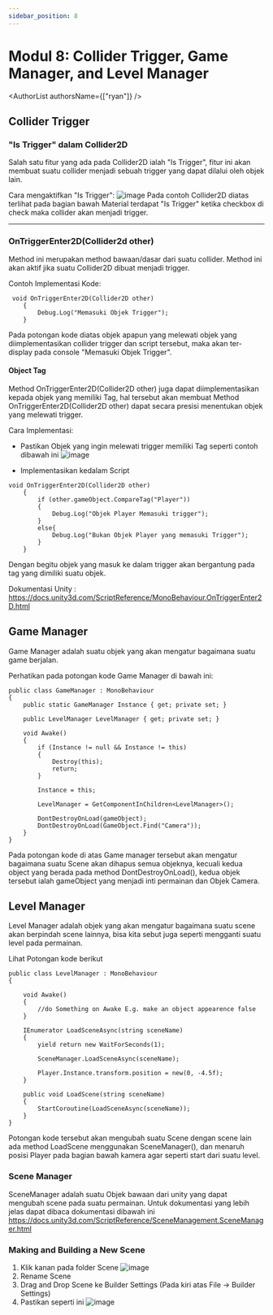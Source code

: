 ```yaml
---
sidebar_position: 8
---
```


# Modul 8: Collider Trigger, Game Manager, and Level Manager


<AuthorList authorsName={["ryan"]} />

## Collider Trigger

### "Is Trigger" dalam Collider2D
Salah satu fitur yang ada pada Collider2D ialah "Is Trigger", fitur ini akan membuat suatu collider menjadi sebuah trigger yang dapat dilalui oleh objek lain.

Cara mengaktifkan "Is Trigger":
![image](https://hackmd.io/_uploads/Bkc3bn7-yl.png)
Pada contoh Collider2D diatas terlihat pada bagian bawah Material terdapat "Is Trigger" ketika checkbox di check maka collider akan menjadi trigger.

---
### OnTriggerEnter2D(Collider2d other)
Method ini merupakan method bawaan/dasar dari suatu collider. Method ini akan aktif jika suatu Collider2D dibuat menjadi trigger.

Contoh Implementasi Kode:
```csharp=
 void OnTriggerEnter2D(Collider2D other)
    {
        Debug.Log("Memasuki Objek Trigger");
    }
```
Pada potongan kode diatas objek apapun yang melewati objek yang diimplementasikan collider trigger dan script tersebut, maka akan ter-display pada console "Memasuki Objek Trigger".

#### Object Tag
Method OnTriggerEnter2D(Collider2D other) juga dapat diimplementasikan kepada objek yang memiliki Tag, hal tersebut akan membuat Method OnTriggerEnter2D(Collider2D other) dapat secara presisi menentukan objek yang melewati trigger.

Cara Implementasi:

- Pastikan Objek yang ingin melewati trigger memiliki Tag seperti contoh dibawah ini
![image](https://hackmd.io/_uploads/HkwcV37Zkl.png)

- Implementasikan kedalam Script
```csharp=
void OnTriggerEnter2D(Collider2D other)
    {
        if (other.gameObject.CompareTag("Player"))
        {
            Debug.Log("Objek Player Memasuki trigger");
        }
        else{
            Debug.Log("Bukan Objek Player yang memasuki Trigger");
        }
    }
```
Dengan begitu objek yang masuk ke dalam trigger akan bergantung pada tag yang dimiliki suatu objek.

Dokumentasi Unity : https://docs.unity3d.com/ScriptReference/MonoBehaviour.OnTriggerEnter2D.html

## Game Manager
Game Manager adalah suatu objek yang akan mengatur bagaimana suatu game berjalan.

Perhatikan pada potongan kode Game Manager di bawah ini:
```csharp=
public class GameManager : MonoBehaviour
{
    public static GameManager Instance { get; private set; }

    public LevelManager LevelManager { get; private set; }

    void Awake()
    {
        if (Instance != null && Instance != this)
        {
            Destroy(this);
            return;
        }

        Instance = this;

        LevelManager = GetComponentInChildren<LevelManager>();

        DontDestroyOnLoad(gameObject);
        DontDestroyOnLoad(GameObject.Find("Camera"));
    }
}
```

Pada potongan kode di atas Game manager tersebut akan mengatur bagaimana suatu Scene akan dihapus semua objeknya, kecuali kedua object yang berada pada method DontDestroyOnLoad(), kedua objek tersebut ialah gameObject yang menjadi inti permainan dan Objek Camera.


## Level Manager
Level Manager adalah objek yang akan mengatur bagaimana suatu scene akan berpindah scene lainnya, bisa kita sebut juga seperti mengganti suatu level pada permainan.

Lihat Potongan kode berikut
```csharp=
public class LevelManager : MonoBehaviour
{

    void Awake()
    {
        //do Something on Awake E.g. make an object appearence false
    }

    IEnumerator LoadSceneAsync(string sceneName)
    {
        yield return new WaitForSeconds(1);

        SceneManager.LoadSceneAsync(sceneName);

        Player.Instance.transform.position = new(0, -4.5f);
    }

    public void LoadScene(string sceneName)
    {
        StartCoroutine(LoadSceneAsync(sceneName));
    }
}
```
Potongan kode tersebut akan mengubah suatu Scene dengan scene lain ada method LoadScene menggunakan SceneManager(), dan menaruh posisi Player pada bagian bawah kamera agar seperti start dari suatu level.

### Scene Manager
SceneManager adalah suatu Objek bawaan dari unity yang dapat mengubah scene pada suatu permainan. Untuk dokumentasi yang lebih jelas dapat dibaca dokumentasi dibawah ini
https://docs.unity3d.com/ScriptReference/SceneManagement.SceneManager.html

### Making and Building a New Scene
1. Klik kanan pada folder Scene
![image](https://hackmd.io/_uploads/B1JhT27bkx.png)
2. Rename Scene
3. Drag and Drop Scene ke Builder Settings (Pada kiri atas File -> Builder Settings)
4. Pastikan seperti ini
![image](https://hackmd.io/_uploads/B1-b03mZkg.png)
